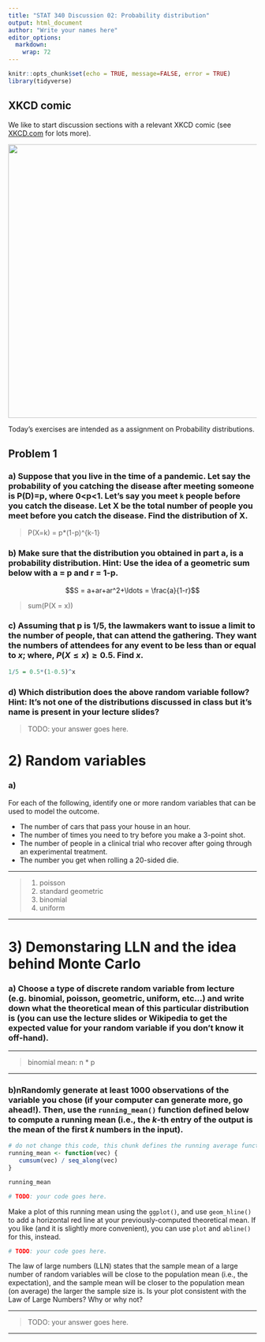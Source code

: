 ```yaml
---
title: "STAT 340 Discussion 02: Probability distribution"
output: html_document
author: "Write your names here"
editor_options: 
  markdown: 
    wrap: 72
---
```


```r
knitr::opts_chunk$set(echo = TRUE, message=FALSE, error = TRUE)
library(tidyverse)
```

## XKCD comic

We like to start discussion sections with a relevant XKCD comic (see
[XKCD.com](xkcd.com) for lots more).

<center><a href="https://xkcd.com/12/"><img src="https://imgs.xkcd.com/comics/poisson.jpg" id="comic" style="width:555px;"/></a></center>

Today's exercises are intended as a assignment on Probability distributions.

## Problem 1

### a) Suppose that you live in the time of a pandemic. Let say the probability of you catching the disease after meeting someone is P(D)=p, where 0<p<1. Let's say you meet `k` people before you catch the disease. Let X be the total number of people you meet before you catch the disease. Find the distribution of X.


> P(X=k) = p*(1-p)^{k-1}


### b) Make sure that the distribution you obtained in part a, is a probability distribution. Hint: Use the idea of a geometric sum below with a = p and r = 1-p. 

$$S = a+ar+ar^2+\ldots = \frac{a}{1-r}$$

> sum(P(X = x))

### c) Assuming that p is 1/5, the lawmakers want to issue a limit to the number of people, that can attend the gathering. They want the numbers of attendees for any event to be less than or equal to *x*; where, $P(X \leq x) \geq 0.5$. Find *x*.

```r
1/5 = 0.5*(1-0.5)^x
```


### d) Which distribution does the above random variable follow? Hint: It's not one of the distributions discussed in class but it's name is present in your lecture slides?


> TODO: your answer goes here.


# 2) Random variables 

### a)

For each of the following, identify one or more random variables that can be used to model the outcome.

-   The number of cars that pass your house in an hour.
-   The number of times you need to try before you make a 3-point shot.
-   The number of people in a clinical trial who recover after going through an experimental treatment.
-   The number you get when rolling a 20-sided die.

------------------------------------------------------------------------

> 1. poisson 
> 2. standard geometric 
> 3. binomial 
> 4. uniform 

------------------------------------------------------------------------

# 3) Demonstaring LLN and the idea behind Monte Carlo

### a) Choose a type of discrete random variable from lecture (e.g. binomial, poisson, geometric, uniform, etc...) and write down what the theoretical mean of this particular distribution is (you can use the lecture slides or Wikipedia to get the expected value for your random variable if you don't know it off-hand).

------------------------------------------------------------------------

> binomial mean: n * p

------------------------------------------------------------------------

### b)nRandomly generate at least 1000 observations of the variable you chose (if your computer can generate more, go ahead!). Then, use the `running_mean()` function defined below to compute a running mean (i.e., the $k$-th entry of the output is the mean of the first $k$ numbers in the input).

```r
# do not change this code, this chunk defines the running average function and can be specified as cumulative sum / index of element
running_mean <- function(vec) {
   cumsum(vec) / seq_along(vec)
}

running_mean
```

```r
# TODO: your code goes here.
```

Make a plot of this running mean using the `ggplot()`, and use `geom_hline()` to add a horizontal red line at your previously-computed theoretical mean. If you like (and it is slightly more convenient), you can use `plot` and `abline()` for this, instead.

```r
# TODO: your code goes here.
```

The law of large numbers (LLN) states that the sample mean of a large number of random variables will be close to the population mean (i.e., the expectation), and the sample mean will be closer to the population mean (on average) the larger the sample size is. Is your plot consistent with the Law of Large Numbers? Why or why not?

------------------------------------------------------------------------

> TODO: your answer goes here.

------------------------------------------------------------------------
